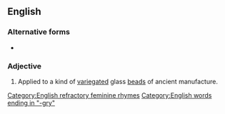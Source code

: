==English==

===Alternative forms===
* {{l|en|aggri}}

===Adjective===
{{en-adj|-}}

# Applied to a kind of [[variegated]] glass [[bead]]s of ancient manufacture.
#: {{ux|en|'''Aggri''' beads are found in Ashantee and Fantee in Africa.}}

[[Category:English refractory feminine rhymes]]
[[Category:English words ending in "-gry"]]